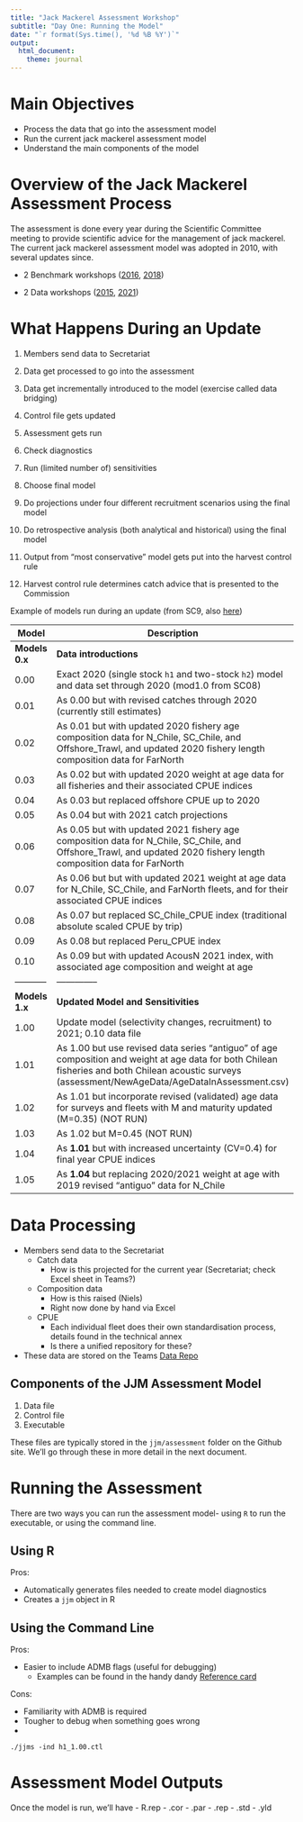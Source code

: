 ```yaml
---
title: "Jack Mackerel Assessment Workshop"
subtitle: "Day One: Running the Model"
date: "`r format(Sys.time(), '%d %B %Y')`"
output:
  html_document:
    theme: journal
---
```


# Main Objectives

- Process the data that go into the assessment model
- Run the current jack mackerel assessment model
- Understand the main components of the model


# Overview of the Jack Mackerel Assessment Process

The assessment is done every year during the Scientific Committee meeting to provide scientific advice for the management of jack mackerel. The current jack mackerel assessment model was adopted in 2010, with several updates since.

- 2 Benchmark workshops ([2016](https://www.sprfmo.int/meetings/scientific-committee/4th-sc-2016/2016-assessment-workshop/), [2018](https://www.sprfmo.int/meetings/scientific-committee/sc-workshops/scw6/))

- 2 Data workshops ([2015](https://www.sprfmo.int/meetings/scientific-committee/3rd-sc-2015/2015-data-workshop/), [2021](https://www.sprfmo.int/meetings/scientific-committee/sc-workshops/scw11/))


# What Happens During an Update

1. Members send data to Secretariat

1. Data get processed to go into the assessment

1. Data get incrementally introduced to the model (exercise called data bridging)

1. Control file gets updated

1. Assessment gets run

1. Check diagnostics

1. Run (limited number of) sensitivities

1. Choose final model

1. Do projections under four different recruitment scenarios using the final model

1. Do retrospective analysis (both analytical and historical) using the final model

1. Output from "most conservative" model gets put into the harvest control rule

1. Harvest control rule determines catch advice that is presented to the Commission

Example of models run during an update (from SC9, also [here](https://github.com/SPRFMO/jjm/tree/master/assessment))


Model      | Description
-----------|--------------
**Models 0.x**| **Data introductions**
0.00     |  Exact 2020 (single stock `h1` and two-stock `h2`) model and data set through 2020 (mod1.0 from SC08)
0.01     |  As 0.00 but with revised catches through 2020 (currently still estimates)
0.02     |  As 0.01 but with updated 2020 fishery age composition data for N_Chile, SC_Chile, and Offshore_Trawl, and updated 2020 fishery length composition data for FarNorth
0.03     |  As 0.02 but with updated 2020 weight at age data for all fisheries and their associated CPUE indices
0.04     |  As 0.03 but replaced offshore CPUE up to 2020
0.05     |  As 0.04 but with 2021 catch projections
0.06     |  As 0.05 but with updated 2021 fishery age composition data for N_Chile, SC_Chile, and Offshore_Trawl, and updated 2020 fishery length composition data for FarNorth
0.07     |  As 0.06 but but with updated 2021 weight at age data for N_Chile, SC_Chile, and FarNorth fleets, and for their associated CPUE indices
0.08     |  As 0.07 but replaced SC_Chile_CPUE index (traditional absolute scaled CPUE by trip)
0.09     |  As 0.08 but replaced Peru_CPUE index
0.10     |  As 0.09 but with updated AcousN 2021 index, with associated age composition and weight at age
-----------|--------------
**Models 1.x**| **Updated Model and Sensitivities**
1.00     | Update model (selectivity changes, recruitment) to 2021; 0.10 data file
1.01     | As 1.00 but use revised data series "antiguo" of age composition and weight at age data for both Chilean fisheries and both Chilean acoustic surveys (assessment/NewAgeData/AgeDataInAssessment.csv)
1.02     | As 1.01 but incorporate revised (validated) age data for surveys and fleets with M and maturity updated (M=0.35) (NOT RUN)
1.03     | As 1.02 but M=0.45 (NOT RUN)
1.04     | As **1.01** but with increased uncertainty (CV=0.4) for final year CPUE indices
1.05     | As **1.04** but replacing 2020/2021 weight at age with 2019 revised "antiguo" data for N_Chile

# Data Processing
- Members send data to the Secretariat
    - Catch data
        - How is this projected for the current year (Secretariat; check Excel sheet in Teams?)

    - Composition data
        - How is this raised (Niels)
        - Right now done by hand via Excel

    - CPUE
        - Each individual fleet does their own standardisation process, details found in the technical annex
        - Is there a unified repository for these?

- These data are stored on the Teams [Data Repo](https://southpacificrfmo.sharepoint.com/:f:/r/sites/SPRFMOSCJackMackerelWorkingGroup/Shared%20Documents/Data%20repository?csf=1&web=1&e=huLIns)


## Components of the JJM Assessment Model
1. Data file
1. Control file
1. Executable

These files are typically stored in the `jjm/assessment` folder on the Github site. We'll go through these in more detail in the next document.

# Running the Assessment
There are two ways you can run the assessment model- using `R` to run the executable, or using the command line.

## Using R
Pros:

- Automatically generates files needed to create model diagnostics
- Creates a `jjm` object in R

## Using the Command Line
Pros:

- Easier to include ADMB flags (useful for debugging)
    - Examples can be found in the handy dandy [Reference card](http://www.admb-project.org/docs/refcards/admb-additional-reference-card.pdf)

Cons:

- Familiarity with ADMB is required
- Tougher to debug when something goes wrong
- 

```
./jjms -ind h1_1.00.ctl
```

# Assessment Model Outputs

Once the model is run, we'll have
- R.rep
- .cor
- .par
- .rep
- .std
- .yld
